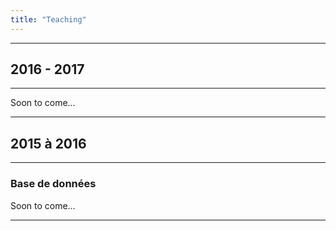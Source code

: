 ```yaml
---
title: "Teaching"
---
```


----

## 2016 - 2017

----

Soon to come...

----

## 2015 à 2016

----

### Base de données

Soon to come...

----
